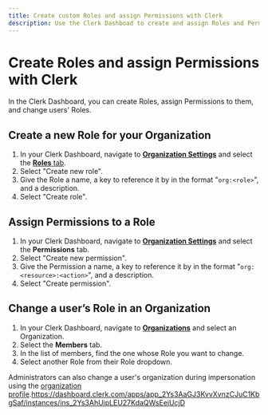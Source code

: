 ```yaml
---
title: Create custom Roles and assign Permissions with Clerk
description: Use the Clerk Dashboad to create and assign Roles and Permissions to users in your Organization.
---
```


# Create Roles and assign Permissions with Clerk

In the Clerk Dashboard, you can create Roles, assign Permissions to them, and change users' Roles.

## Create a new Role for your Organization

1. In your Clerk Dashboard, navigate to [**Organization Settings**](https://dashboard.clerk.com/last-active?path=organizations-settings) and select the [**Roles** tab](https://dashboard.clerk.com/last-active?path=roles). 
2. Select "Create new role".
3. Give the Role a name, a key to reference it by in the format "`org:<role>`", and a description.
4. Select "Create role".

## Assign Permissions to a Role

1. In your Clerk Dashboard, navigate to [**Organization Settings**](https://dashboard.clerk.com/last-active?path=organizations-settings) and select the **Permissions** tab. 
2. Select "Create new permission".
3. Give the Permission a name, a key to reference it by in the format "`org:<resource>:<action>`", and a description.
4. Select "Create permission".

## Change a user’s Role in an Organization

1. In your Clerk Dashboard, navigate to [**Organizations**](https://dashboard.clerk.com/last-active?path=organizations) and select an Organization.
2. Select the **Members** tab. 
3. In the list of members, find the one whose Role you want to change.
4. Select another Role from their Role dropdown.

Administrators can also change a user's organization during impersonation using the [organization profile](/docs/components/organization/organization-profile).https://dashboard.clerk.com/apps/app_2Ys3AaGJ3KvvXvnzCJuC1KbgSaf/instances/ins_2Ys3AhUipLEU27KdaQWsEeiUcjD
